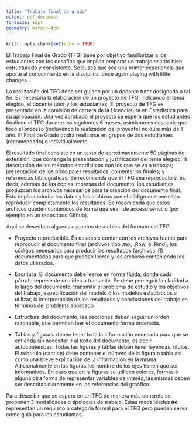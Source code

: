 ```yaml
---
title: "Trabajo final de grado"
output: pdf_document
fontsize: 12pt
geometry: margin=4cm
---
```



```r
knitr::opts_chunk$set(echo = TRUE)
```
<!-- 
El proyecto consiste en el estudio de un caso sugerido por los docentes o por los estudiantes (con el consentimiento previo de los docentes). La idea es que consista en una primer aproximación al análisis estadístico de datos. 
-->

\section{Introducción}
El Trabajo Final de Grado (TFG) tiene por objetivo familiarizar a los estudiantes con los desafíos que implica preparar un trabajo escrito bien estructurado y consistente. Se busca que sea una primer experiencia que aporte al conocimiento en la disciplina. 
once again playing with little changes...

\section{Aspectos generales}
La realización del TFG debe ser guiado por un docente tutor designado a tal fin. Es necesaria la elaboración de un proyecto de TFG, indicando el tema elegido, el docente tutor y los estudiantes. El proyecto de TFG es presentado en la comisión de carrera de la Licenciatura en Estadística para su aprobación. Una vez aprobado el proyecto se espera que los estudiantes finalicen el TFG durante los siguientes 6 meses, asimismo es deseable que todo el proceso (incluyendo la realización del proyecto) no dure más de 1 año. El Final de Grado podrá realizarse en grupos de dos estudiantes (recomendado) o individualmente.

El resultado final consiste en un texto de aproximadamente 50 páginas de extensión, que contenga la presentación y  justificación del tema elegido; la descripción de los métodos estadísticos con los que se va a trabajar; presentación de los principales resultados; comentarios finales; y referencias bibliográficas. Se recomienda que el TFG sea reproducible, es decir, además de las copias impresas del documento, los estudiantes produzcan los archivos necesarios para la creación del documento final. Esto implica brindar los datos y los archivos con el código que permitan reproducir completamente los resultados.
Se recomienda que estos archivos queden contenidos de forma que sean de acceso sencillo (por ejemplo en un repositorio Github). 


\section{Aspectos de Formato}
Aquí se describen algunos aspectos deseables del formato del TFG.

- Proyecto reproducible. Es deseable contar con los archivos fuente para reproducir el documento final (archivos tipo .tex, .Rnw, ó .Rmd), los códigos necesarios para producir los resultados (archivos .R) documentados para que puedan leerse y los archivos conteniendo los datos utilizados.   

- Escritura. El documento debe leerse en forma fluida, donde cada párrafo represente una idea a transmitir. Se debe perseguir la claridad a lo largo del documento, transmitir el problema de estudio y los objetivos del trabajo, especificación del modelo ó los modelos estadísticos a utilizar, la interpretación de los resultados  y conclusiones del trabajo en términos del problema abordado.     

- Estructura del documento, las secciones deben seguir un orden razonable, que permitan leer el documento forma ordenada.   

- Tablas y figuras: deben tener toda la información necesaria para que se entienda  sin necesitar ir al texto del documento, es decir autocontenidas. Todas las figuras y tablas deben tener leyendas, títulos. El subtítulo (caption) debe contener el número de la figura o tabla así como una breve explicación de la información en la misma.  Adicionalmente en las figuras los nombre de los ejes tienen que ser informativos. En caso que en la figuras se utilicen  colores, formas ó alguna otra forma de representar  variables de interés, las mismas deben ser descritas claramente en las referencias del graáfico.



\section{Modalidades}
Para describir que se espera en un TFG de manera más concreta se proponen 3 modalidades o tipologías de trabajo. Estas modalidades **no** representan un requisito o categoría formal para el TFG pero pueden servir como guía para los estudiantes. 

 \begin{enumerate}
 
 \item Analisis de Datos
 
 A partir de un problema concreto y con datos reales se propone una solución a un problema o pregunta de interés mediante un modelo estadístico. El centro de este tipo de TFG es la relación entre problema o la pregunta o a responder (y por ende los datos utilizados) y la herramienta estadística que se propone para responderlo. En la Tabla \ref{data}, se propone una posible forma de estructurar el documento en la modalidad de análisis de datos. 

```r
library(tidyverse); library(knitr); library(kableExtra)

tema <- c('Introducción','Datos', 'Métodos', 'Resultados', 'Discusión')

descri <- c('Introducir el problema de estudio, presentar el problema científico de interés.' , 
'Descripción general de los datos (la fuente, tipo de variables, dimensiones de los datos). Se sugiere incluir gráficos presentando algún detalle relevante de los datos (exploración de los datos ).',
'Presentar el modelo que se va a utilizar para responder las preguntas. Incluye los parámetros, cómo se va a estimar el modelo, cómo se va a diagnosticar el mismo.', 
'Presentar un resumen de los resultados de aplicar el modelo descrito en Métodos sobre el conjunto de datos descrito en Datos para responder las preguntas o problemas planteados en la Introducción. Es importante interpretar los resultados del modelo en términos del problema de interés', 
'Esta sección presenta un breve resumen del trabajo. Puede incluir posible problemas de los datos o el modelo utilizado sugerencias de como se pueden mejorar dichos problemas.') 

data_frame(Tema = tema, Descripción = descri) %>%
  kable('latex', caption = '\\label{data} Modalidad Análisis de datos: estructura de documento' ) %>%
  kable_styling(full_width = F) %>%
  column_spec(1, italic = T, border_right = T) %>%
  column_spec(2, width = "12cm")
```


\item Revision de técnicas

Se identifica un problema estadístico relevante y se reseñan algunos métodos estadísticos para atacarlo, comparando su performance en datos simulados y reales. El centro de este tipo de TFG es la comparación de varias metodologías estadísticas para resolver un problema dado. Si bien es deseable que utilice un conjunto de datos reales para comparar los métodos, los datos no juegan un papel tan importante como en la modalidad anterior. Podrían utilizarce datos simulados o disponibles en repositorios ampliamente utilizados. 
En la Tabla \ref{tecnica} se presenta la estructura sugerida para el documento de la modalidad revisioón de técnicas.

```r
tema <- c('Introducción', 'Métodos', 'Simulaciones', 'Resultados en datos reales', 'Discusión')

descri <- c('Introducir el problema estadístico de interés y una visión global de los métodos para resolverlo', 
'Descripción de las técnicas a ser comparadas, justificando su elección',
'Realizar un experimento de simulación, explicitar que aspectos se van a contrastar y describir los resultados obtenidos', 
'Presentar un conjunto de datos reales y los resultados de aplicar cada una de las técnicas a los mismos.', 
'Esta sección presenta un breve resumen del trabajo, explicitando fortalezas y debilidades de las técnicas comparadas y sugerencias de como se puede mejorar o ampliar la comparación.') 

data_frame(Tema = tema, Descripción = descri) %>%
  kable('latex', caption = '\\label{tecnica} Modalidad Revision de técnicas: estructura de documento' ) %>%
  kable_styling(full_width = F) %>%
  column_spec(1, italic = T, border_right = T) %>%
  column_spec(2, width = "10cm")
```

\item  Tecnológica

Lo que distingue esta modalidad es la producción de un producto final distinto al documento escrito. Este producto podría consistir por ejemplo en la realización de un paquete en *R* que implemente algún método estadístico, o el desarrollo de una aplicación web (mediante Shiny ) que permita la exploración interactiva de un conjunto de datos de interés ó elaboración de herramientas para generar y actualizar datos de forma automática a nivel Nacional. El centro de este tipo de TFG es el producto que se propone y su correspondiente documentación. 

En la Tabla \ref{tec} se presenta una estructura sugerida para el documento de la modalidad tecnológica.

```r
tema <- c('Introducción', 'Descripcion del producto', 'Ejemplo de aplicacion', 'Discusión')

descri <- c('Introducir el producto a desarrollar, justificando su utilidad', 
'Descripción las principales características del producto, a que usuarios está dirigido y cómo se espera que sea utilizado',
'Presentar un conjunto de datos reales y ejemplificar el uso del producto desarrollado en los mismos.', 
'Esta sección presenta un breve resumen del trabajo, explicitando fortalezas y debilidades del producto y sugerencias de cómo este puede ser mejorado.') 

data_frame(Tema = tema, Descripción = descri) %>%
  kable('latex', caption = '\\label{tec} Modalidad Tecnológica: estructura de documento' ) %>%
  kable_styling(full_width = F) %>%
  column_spec(1, italic = T, border_right = T) %>%
  column_spec(2, width = "10cm")
```


\end{enumerate}


<!-- ## Introducción -->
<!-- Introducir el problema de estudio, presentar el problema científico de interés.  -->

<!-- ## Datos -->
<!-- Descripción general de los datos (la fuente, tipo de variables, dimensiones de los datos). Se puede incluir algún gráfico o tabla presentando algún detalle relevante de los datos (exploración de los datos ).  -->

<!-- ## Métodos -->
<!-- Presentar el modelo que se va a utilizar para responder las preguntas. Incluye los parámetros, cómo se va a estimar el modelo, cómo se va a monitorear la (falta de) convergencia.  -->

<!-- ## Resultados -->
<!-- Presentar un resumen de los resultados de aplicar el modelo descrito en *Métodos* sobre el conjunto de datos descrito en *Datos* para responder las preguntas o problemas planteados en la *Introducción*.  -->

<!-- Antes de presentar los resultados del modelo, describe un detalle de MCMC, es decir, la cantidad de cadenas y el warm-up utilizados, así como una evaluación de la convergencia. Luego, resume la distribución posterior de los parámetros mediante histogramas de la posterior, o dibujos con intervalos de credibilidad para cada parámetro o también con tablas que tengan una estimación puntual y una por intervalos de los parámetros relevantes. Ademas, debemos agregar que respuestas tenemos de las preguntas de interés.  -->

<!-- ## Discusión o concluciones -->
<!-- Esta sección presenta un breve resumen del trabajo, y podemos agregar posible problemas de los datos o el modelo utilizado, sugerencias de como se pueden mejorar dichos problemas.  -->
